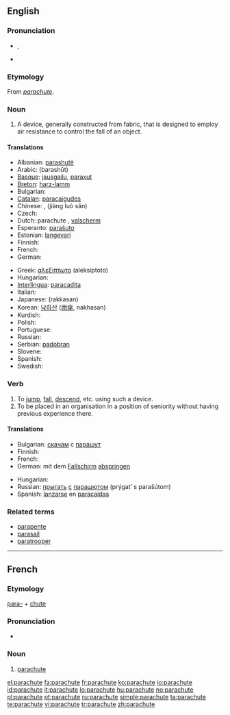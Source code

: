 {{wikipedia|dab=parachute (disambiguation)|parachute}}
==English==

===Pronunciation===
* {{IPA|/ˈpærəʃuːt/}}, {{SAMPA|/'p{r@Su:t/}}
* {{audio|en-us-parachute.ogg|Audio (US)}}

===Etymology===
From {{etyl|fr}} ''[[#French|parachute]]''.

===Noun===
{{wikipedia}}
{{en-noun}}

# A device, generally constructed from fabric, that is designed to employ air resistance to control the fall of an object.

====Translations====
{{trans-top|a device designed to control the fall of an object}}
* Albanian: [[parashutë]] {{f}}
* Arabic: {{Arab|[[براشوت]]}} (barashūt) {{m}}
* [[Basque]]: [[jausgailu]], [[paraxut]]
* [[Breton]]: [[harz-lamm]] {{m}}
* Bulgarian: {{t+|bg|парашут|m|sc=Cyrl}}
* [[Catalan]]: [[paracaigudes]] {{m}}
* Chinese: {{Hani|[[降落傘]]}}, {{Hani|[[降落伞]]}} (jiàng luò sǎn)
* Czech: {{t-|cs|padák|m}}
* Dutch: parachute {{m}}, [[valscherm]] {{n}}
* Esperanto: [[paraŝuto]]
* Estonian: [[langevari]]
* Finnish: {{t-|fi|laskuvarjo}}
* French: {{t+|fr|parachute|m}}
* German: {{t+|de|Fallschirm|m}}
{{trans-mid}}
* Greek: [[αλεξίπτωτο]] (aleksíptoto) {{n}}
* Hungarian: {{t-|hu|ejtőernyő}}
* [[Interlingua]]: [[paracadita]]
* Italian: {{t-|it|paracadute|m}}
* Japanese: {{Jpan|[[落下傘]]}} (rakkasan)
* Korean: [[낙하산]] ([[雨傘]], nakhasan)
* Kurdish: {{ku-Arab|[[په‌ڕاشوت]]}}
* Polish: {{t-|pl|spadochron|m}}
* Portuguese: {{t+|pt|pára-quedas|m}}
* Russian: {{t+|ru|парашют|m|tr=parašút|sc=Cyrl}}
* Serbian: [[padobran]]
* Slovene: {{t+|sl|padalo|n}}
* Spanish: {{t-|es|paracaídas|m}}
* Swedish: {{t+|sv|fallskärm|c}}
{{trans-bottom}}

===Verb===
{{en-verb|parachut|ing}}

# To [[jump]], [[fall]], [[descend]], etc. using such a device.
# To be placed in an organisation in a position of seniority without having previous experience there.

====Translations====
{{trans-top|to jump with a parachute}}
* Bulgarian: [[скачам]] с [[парашут]]
* Finnish: {{t|fi|hypätä}} {{t|fi|laskuvarjo|alt=laskuvarjolla}}
* French: {{t+|fr|parachuter}}
* German: mit dem [[Fallschirm]] [[abspringen]]
{{trans-mid}}
* Hungarian: {{t|hu|ejtőernyőzik}}
* Russian: [[прыгать]] [[с#Russian|с]] [[парашют|парашютом]] (prýgat’ s parašútom)
* Spanish: [[lanzarse]] en [[paracaídas]]
{{trans-bottom}}

===Related terms===
* [[parapente]]
* [[parasail]]
* [[paratrooper]]

----

==French==

===Etymology===
[[para-]] + [[chute]]

===Pronunciation===
* {{audio|Fr-parachute.ogg|audio}}

===Noun===
{{fr-noun|m}}

# [[#Noun|parachute]]

[[el:parachute]]
[[fa:parachute]]
[[fr:parachute]]
[[ko:parachute]]
[[io:parachute]]
[[id:parachute]]
[[it:parachute]]
[[lo:parachute]]
[[hu:parachute]]
[[no:parachute]]
[[pl:parachute]]
[[pt:parachute]]
[[ru:parachute]]
[[simple:parachute]]
[[ta:parachute]]
[[te:parachute]]
[[vi:parachute]]
[[tr:parachute]]
[[zh:parachute]]